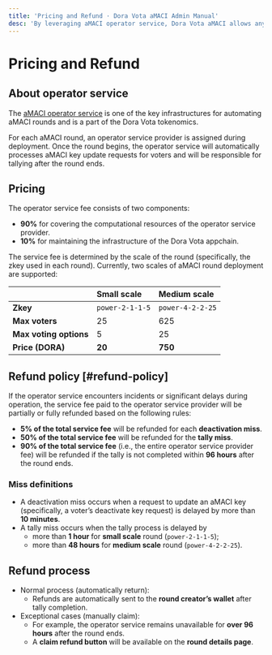 ```yaml
---
title: 'Pricing and Refund · Dora Vota aMACI Admin Manual'
desc: 'By leveraging aMACI operator service, Dora Vota aMACI allows anyone to deploy and manage aMACI voting rounds with ease.'
---
```


# Pricing and Refund

## About operator service

The [aMACI operator service](https://research.dorahacks.io/2024/09/19/aMACI-token-economics/) is one of the key infrastructures for automating aMACI rounds and is a part of the Dora Vota tokenomics.

For each aMACI round, an operator service provider is assigned during deployment. Once the round begins, the operator service will automatically processes aMACI key update requests for voters and will be responsible for tallying after the round ends.

## Pricing

The operator service fee consists of two components:

- **90%** for covering the computational resources of the operator service provider.
- **10%** for maintaining the infrastructure of the Dora Vota appchain.

The service fee is determined by the scale of the round (specifically, the zkey used in each round). Currently, two scales of aMACI round deployment are supported:

|                        | Small scale     | Medium scale     |
| ---------------------- | :-------------- | :--------------- |
| **Zkey**               | `power-2-1-1-5` | `power-4-2-2-25` |
| **Max voters**         | 25              | 625              |
| **Max voting options** | 5               | 25               |
| **Price (DORA)**       | **20**          | **750**          |

## Refund policy [#refund-policy]

If the operator service encounters incidents or significant delays during operation, the service fee paid to the operator service provider will be partially or fully refunded based on the following rules:

- **5% of the total service fee** will be refunded for each **deactivation miss**.
- **50% of the total service fee** will be refunded for the **tally miss**.
- **90% of the total service fee** (i.e., the entire operator service provider fee) will be refunded if the tally is not completed within **96 hours** after the round ends.

### Miss definitions

- A deactivation miss occurs when a request to update an aMACI key (specifically, a voter’s deactivate key request) is delayed by more than **10 minutes**.
- A tally miss occurs when the tally process is delayed by
  - more than **1 hour** for **small scale** round (`power-2-1-1-5`);
  - more than **48 hours** for **medium scale** round (`power-4-2-2-25`).

## Refund process

- Normal process (automatically return):
  - Refunds are automatically sent to the **round creator’s wallet** after tally completion.
- Exceptional cases (manually claim):
  - For example, the operator service remains unavailable for **over 96 hours** after the round ends.
  - A **claim refund button** will be available on the **round details page**.
